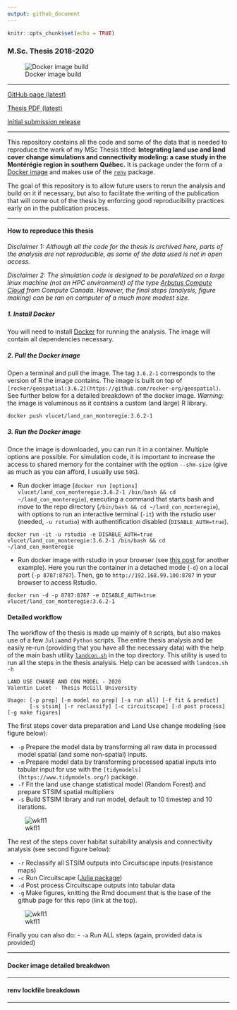 ```yaml
---
output: github_document
---
```


```r
knitr::opts_chunk$set(echo = TRUE)
```

### M.Sc. Thesis 2018-2020

![Docker image build](https://github.com/VLucet/landchange-connectivity-monteregie/workflows/Build%20/%20Push%20Docker%20image/badge.svg)

*****

[GitHub page (latest)](https://vlucet.github.io/landchange-connectivity-monteregie/)

[Thesis PDF (latest)](https://github.com/VLucet/landchange-connectivity-monteregie/blob/master/thesis/build/thesis.pdf)

[Initial submission release](https://github.com/VLucet/landchange-connectivity-monteregie/)

*****

This repository contains all the code and some of the data that is needed to reproduce the work of my MSc Thesis titled: **Integrating land use and land cover change simulations and connectivity modeling: a case study in the Montérégie region in southern Québec.** It is package under the form of a [Docker image](https://docs.docker.com/engine/reference/commandline/image/) and makes use of the [`renv`](https://rstudio.github.io/renv/articles/renv.html) package. 

The goal of this repository is to allow future users to rerun the analysis and build on it if necessary, but also to facilitate the writing of the publication that will come out of the thesis by enforcing good reproducibility practices early on in the publication process. 

*****
#### How to reproduce this thesis

*Disclaimer 1: Although all the code for the thesis is archived here, parts of the analysis are not reproducible, as some of the data used is not in open access.* 

*Disclaimer 2: The simulation code is designed to be paralellized on a large linux machine (not an HPC environment) of the type [Arbutus Compute Cloud](https://docs.computecanada.ca/wiki/Cloud_resources) from Compute Canada. However, the final steps (analysis, figure making) can be ran on computer of a much more modest size.*

##### 1. Install Docker

You will need to install [Docker](https://docs.docker.com/get-docker/) for running the analysis. The image will contain all dependencies necessary.

##### 2. Pull the Docker image

Open a terminal and pull the image. The tag `3.6.2-1` corresponds to the version of R the image contains. The image is built on top of `[rocker/geospatial:3.6.2](https://github.com/rocker-org/geospatial)`. See further below for a detailed breakdown of the docker image. *Warning:* the image is voluminous as it contains a custom (and large) R library.

```{}
docker push vlucet/land_con_monteregie:3.6.2-1
```

##### 3. Run the Docker image

Once the image is downloaded, you can run it in a container. Multiple options are possible. For simulation code, it is important to increase the access to shared memory for the container with the option `--shm-size` (give as much as you can afford, I usually use `50G`).

  - Run docker image (`docker run [options] vlucet/land_con_monteregie:3.6.2-1 /bin/bash && cd ~/land_con_monteregie`), executing a command that starts bash and move to the repo directory (`/bin/bash && cd ~/land_con_monteregie`), with options to run an interactive terminal (`-it`) with the rstudio user (needed, `-u rstudio`) with authentification disabled (` DISABLE_AUTH=true`).
  
```{}
docker run -it -u rstudio -e DISABLE_AUTH=true vlucet/land_con_monteregie:3.6.2-1 /bin/bash && cd ~/land_con_monteregie
```

  - Run docker image with rstudio in your browser (see [this post](https://ropenscilabs.github.io/r-docker-tutorial/02-Launching-Docker.html) for another example). Here you run the container in a detached mode (`-d`) on a local port (`-p 8787:8787`). Then, go to `http://192.168.99.100:8787` in your browser to access Rstudio.
  
```{}
docker run -d -p 8787:8787 -e DISABLE_AUTH=true vlucet/land_con_monteregie:3.6.2-1
```

#### Detailed workflow

The workflow of the thesis is made up mainly of `R` scripts, but also makes use of a few `Julia`and `Python` scripts. The entire thesis analysis and be easily re-run (providing that you have all the necessary data) with the help of the main bash utility [`landcon.sh`](https://github.com/VLucet/landchange-connectivity-monteregie/blob/master/landcon.sh) in the top directory. This utility is used to run all the steps in the thesis analysis. Help can be acessed with `landcon.sh -h`

```{}
LAND USE CHANGE AND CON MODEL - 2020
Valentin Lucet - Thesis McGill University

Usage: [-p prep] [-m model no prep] [-a run all] [-f fit & predict]
       [-s stsim] [-r reclassify] [-c circuitscape] [-d post process] [-g make figures]
```

The first steps cover data preparation and Land Use change modeling (see figure below):

  - `-p` Prepare the model data by transforming all raw data in processed model spatial (and some non-spatial) inputs.
  - `-m` Prepare model data by transforming processed spatial inputs into tabular input for use with the `[tidymodels](https://www.tidymodels.org/)` package. 
  - `-f` Fit the land use change statistical model (Random Forest) and prepare STSIM spatial multipliers
  - `-s` Build STSIM library and run model, default to 10 timestep and 10 iterations.
  
![wkfl1](thesis/figures/Chapter1_flowchart.png)

The rest of the steps cover habitat suitability analysis and connectivity analysis (see second figure below):

  - `-r` Reclassify all STSIM outputs into Circuitscape inputs (resistance maps)
  - `-c` Run Circuitscape ([Julia package](https://github.com/Circuitscape/Circuitscape.jl))
  - `-d` Post process Circuitscape outputs into tabular data 
  - `-g` Make figures, knitting the Rmd document that is the base of the github page for this repo (link at the top).

![wkfl1](thesis/figures/Chapter1_flowchart2.png)
  
Finally you can also do:
  - `-a` Run ALL steps (again, provided data is provided)
  
*****

#### Docker image detailed breakdwon

*****

#### renv lockfile breakdown

*****